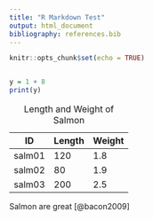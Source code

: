 ```yaml
---
title: "R Markdown Test"
output: html_document
bibliography: references.bib
---
```


```r
knitr::opts_chunk$set(echo = TRUE)
```

```r

```

```r
y = 1 + 8
print(y)
```

| ID     | Length | Weight |
|--------|--------|--------|
| salm01 | 120    | 1.8    |
| salm02 | 80     | 1.9    |
| salm03 | 200    | 2.5    |

: Length and Weight of Salmon

Salmon are great [@bacon2009]
